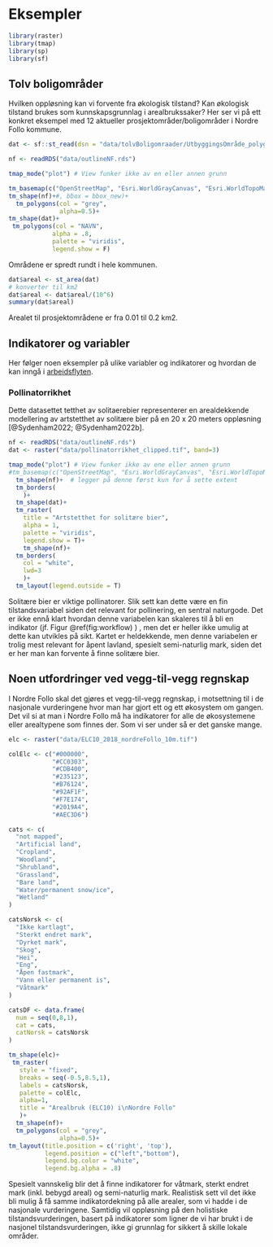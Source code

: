 # Eksempler


```r
library(raster)
library(tmap)
library(sp)
library(sf)
```

## Tolv boligområder

Hvilken oppløsning kan vi forvente fra økologisk tilstand?
Kan økologisk tilstand brukes som kunnskapsgrunnlag i arealbrukssaker? 
Her ser vi på ett konkret eksempel med 12 aktueller prosjektområder/boligområder i Nordre Follo kommune.

[//]: # (importer boligområdene. Shapefil levert av David Barton)
```r
dat <- sf::st_read(dsn = "data/tolvBoligomraader/UtbyggingsOmråde_polygon.shp")
```

[//]: # (Importerer omrisset til Nordre Follo)
```r
nf <- readRDS("data/outlineNF.rds")
```

[//]: # (Skru på interaktivt kartmodus)
```r
tmap_mode("plot") # View funker ikke av en eller annen grunn
```

```r
tm_basemap(c("OpenStreetMap", "Esri.WorldGrayCanvas", "Esri.WorldTopoMap"))+
tm_shape(nf)+#, bbox = bbox_new)+
  tm_polygons(col = "grey",
              alpha=0.5)+
tm_shape(dat)+
 tm_polygons(col = "NAVN", 
            alpha = .8,
            palette = "viridis",
            legend.show = F)

```

Områdene er spredt rundt i hele kommunen. 

```r
dat$areal <- st_area(dat)
# konverter til km2
dat$areal <- dat$areal/(10^6)
summary(dat$areal)
```

Arealet til prosjektområdene er fra 0.01 til 0.2 km2.




## Indikatorer og variabler
Her følger noen eksempler på ulike variabler og indikatorer og hvordan de kan inngå i [arbeidsflyten](arbeidsflyt.html).


### Pollinatorrikhet {-}

Dette datasettet tetthet av solitaerebier representerer en arealdekkende modellering av artstetthet av solitære bier på en 20 x 20 meters oppløsning [@Sydenham2022; @Sydenham2022b].

[//]: # (Skru på interaktivt kartmodus)

```r
nf <- readRDS("data/outlineNF.rds")
dat <- raster("data/pollinatorrikhet_clipped.tif", band=3)

```




```r
tmap_mode("plot") # View funker ikke av ene eller annen grunn
#tm_basemap(c("OpenStreetMap", "Esri.WorldGrayCanvas", "Esri.WorldTopoMap"))+
  tm_shape(nf)+  # legger på denne først kun for å sette extent
  tm_borders(
    )+
  tm_shape(dat)+
  tm_raster(
    title = "Artstetthet for solitære bier",
    alpha = 1,
    palette = "viridis",
    legend.show = T)+
    tm_shape(nf)+
  tm_borders(
    col = "white",
    lwd=3
    )+
  tm_layout(legend.outside = T)

```

Solitære bier er viktige pollinatorer.
Slik sett kan dette være en fin tilstandsvariabel siden det relevant for pollinering, en sentral naturgode.
Det er ikke ennå klart hvordan denne variabelen kan skaleres til å bli en indikator (jf. Figur \@ref(fig:workflow) ) ,
men det er heller ikke umulig at dette kan utvikles på sikt.
Kartet er heldekkende, men denne variabelen er trolig mest relevant for åpent lavland, spesielt semi-naturlig mark, siden det er her man kan forvente å finne solitære bier.


## Noen utfordringer ved vegg-til-vegg regnskap

I Nordre Follo skal det gjøres et vegg-til-vegg regnskap, i motsettning til i de nasjonale vurderingene hvor man har gjort ett og ett økosystem om gangen. Det vil si at man i Nordre Follo må ha indikatorer for alle de økosystemene eller arealtypene som finnes der. Som vi ser under så er det ganske mange. 


```r
elc <- raster("data/ELC10_2018_nordreFollo_10m.tif")
```

```r
colElc <- c("#000000",
            "#CC0303",
            "#CDB400",
            "#235123",
            "#B76124",
            "#92AF1F",
            "#F7E174",
            "#2019A4",
            "#AEC3D6")

cats <- c(
  "not mapped",
  "Artificial land",
  "Cropland",
  "Woodland",
  "Shrubland",
  "Grassland",
  "Bare land",
  "Water/permanent snow/ice",
  "Wetland"                 
)

catsNorsk <- c(
  "Ikke kartlagt",
  "Sterkt endret mark",
  "Dyrket mark",
  "Skog",
  "Hei",
  "Eng",
  "Åpen fastmark",
  "Vann eller permanent is",
  "Våtmark"                 
)

catsDF <- data.frame(
  num = seq(0,8,1),
  cat = cats,
  catNorsk = catsNorsk
)
```


```r
tm_shape(elc)+
 tm_raster(
   style = "fixed", 
   breaks = seq(-0.5,8.5,1),
   labels = catsNorsk,
   palette = colElc,
   alpha=1,
   title = "Arealbruk (ELC10) i\nNordre Follo"
   )+
  tm_shape(nf)+
  tm_polygons(col = "grey",
              alpha=0.5)+
tm_layout(title.position = c('right', 'top'),
          legend.position = c("left","bottom"),
          legend.bg.color = "white",
          legend.bg.alpha = .8)
```

Spesielt vannskelig blir det å finne indikatorer for våtmark, sterkt endret mark (inkl. bebygd areal) og semi-naturlig mark.  Realistisk sett vil det ikke bli mulig å få samme indikatordekning på alle arealer, som vi hadde i de nasjonale vurderingene. Samtidig vil oppløsning på den holistiske tilstandsvurderingen, basert på indikatorer som ligner de vi har brukt i de nasjonel tilstandsvurderingen, ikke gi grunnlag for sikkert å skille lokale områder. 